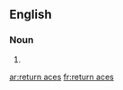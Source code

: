 ==English==

===Noun===
{{head|en|plural}}

# {{plural of|return ace|lang=en}}

[[ar:return aces]]
[[fr:return aces]]